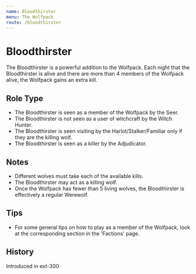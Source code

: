 ```yaml
---
name: Bloodthirster
menu: The Wolfpack
route: /bloodthirster
---
```



# Bloodthirster

The Bloodthirster is a powerful addition to the Wolfpack. Each night that the Bloodthirster is alive and there are more than 4 members of the Wolfpack alive, the Wolfpack gains an extra kill.

## Role Type

- The Bloodthirster is seen as a member of the Wolfpack by the Seer.
- The Bloodthirster is not seen as a user of witchcraft by the Witch Hunter.
- The Bloodthirster is seen visiting by the Harlot/Stalker/Familiar only if they are the killing wolf.
- The Bloodthirster is seen as a killer by the Adjudicator.

## Notes

- Different wolves must take each of the available kills.
- The Bloodthirster may act as a killing wolf.
- Once the Wolfpack has fewer than 5 living wolves, the Bloodthirster is effectively a regular Werewolf.

## Tips

- For some general tips on how to play as a member of the Wolfpack, look at the corresponding section in the 'Factions' page.

## History

<Timeline lineColor="white">
  <Event interval="2019-01-01">Introduced in ext-300</Event>
</Timeline>
